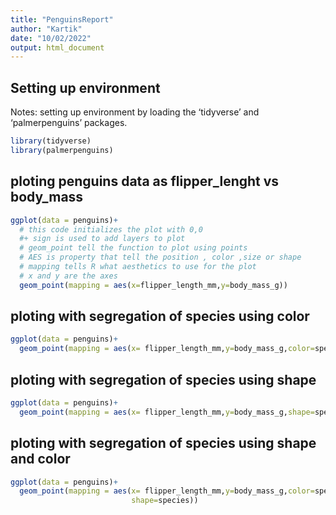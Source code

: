 ```yaml
---
title: "PenguinsReport"
author: "Kartik"
date: "10/02/2022"
output: html_document
---
```



## Setting up environment

Notes: setting up environment by loading the 'tidyverse' and 'palmerpenguins' packages.

```r
library(tidyverse)
library(palmerpenguins)
```

## ploting penguins data as flipper_lenght vs body_mass
```r
ggplot(data = penguins)+ 
  # this code initializes the plot with 0,0
  #+ sign is used to add layers to plot
  # geom_point tell the function to plot using points
  # AES is property that tell the position , color ,size or shape
  # mapping tells R what aesthetics to use for the plot 
  # x and y are the axes
  geom_point(mapping = aes(x=flipper_length_mm,y=body_mass_g))
```


## ploting with segregation of species using color
```r
ggplot(data = penguins)+
  geom_point(mapping = aes(x= flipper_length_mm,y=body_mass_g,color=species))
```



## ploting with segregation of species using shape
```r
ggplot(data = penguins)+
  geom_point(mapping = aes(x= flipper_length_mm,y=body_mass_g,shape=species))
```



## ploting with segregation of species using shape and color
```r
ggplot(data = penguins)+
  geom_point(mapping = aes(x= flipper_length_mm,y=body_mass_g,color=species,
                           shape=species))
```


